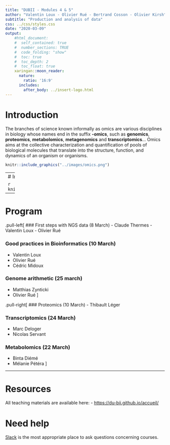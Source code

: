 ```yaml
---
title: "DUBII - Modules 4 & 5"
author: "Valentin Loux - Olivier Rué - Bertrand Cosson - Olivier Kirsh"
subtitle: "Production and analysis of data"
css: ../css/styles.css
date: "2020-03-09"
output:
    #html_document:
    #  self_contained: true
    #  number_sections: TRUE
    #  code_folding: "show"
    #  toc: true
    #  toc_depth: 2
    #  toc_float: true
    xaringan::moon_reader:
      nature:
        ratio: '16:9'
      includes:
        after_body: ../insert-logo.html
---
```


# Introduction

The branches of science known informally as omics are various disciplines in biology whose names end in the suffix __-omics__, such as **genomics**, **proteomics**, **metabolomics**, **metagenomics** and **transcriptomics**... Omics aims at the collective characterization and quantification of pools of biological molecules that translate into the structure, function, and dynamics of an organism or organisms.

```r
knitr::include_graphics("../images/omics.png")
```

---
# Introduction

```r
knitr::include_graphics("../images/omics2.jpg")
```

---

# Program

.pull-left[
### First steps with NGS data (8 March)
  - Claude Thermes
  - Valentin Loux
  - Olivier Rué

### Good practices in Bioinformatics (10 March)
  - Valentin Loux
  - Olivier Rué
  - Cédric Midoux
  
### Genome arithmetic (25 march)
  - Matthias Zynticki
  - Olivier Rué
]
  
.pull-right[
### Proteomics (10 March)
  - Thibault Léger

### Transcriptomics (24 March)
  - Marc Deloger
  - Nicolas Servant

### Metabolomics (22 March)
  - Binta Diémé
  - Mélanie Pétéra
]

---

# Resources

All teaching materials are available here:
- [https://du-bii.github.io/accueil/](https://du-bii.github.io/accueil/)

# Need help

[Slack](dubii.slack.com) is the most appropriate place to ask questions concerning courses.
